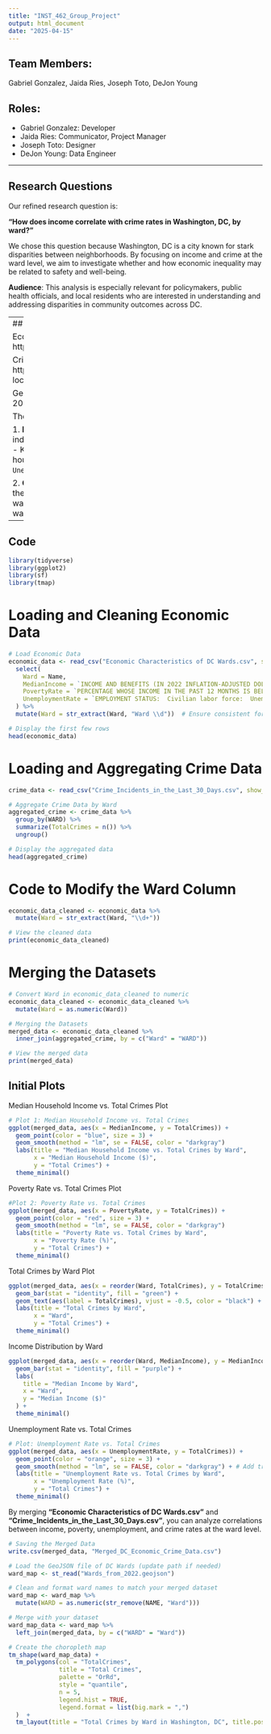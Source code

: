 ```yaml
---
title: "INST_462_Group_Project"
output: html_document
date: "2025-04-15"
---
```


## Team Members:
Gabriel Gonzalez, Jaida Ries, Joseph Toto, DeJon Young
 

## Roles:
- Gabriel Gonzalez: Developer 
- Jaida Ries: Communicator, Project Manager
- Joseph Toto: Designer
- DeJon Young: Data Engineer

---

## Research Questions


Our refined research question is:

**"How does income correlate with crime rates in Washington, DC, by ward?"**

We chose this question because Washington, DC is a city known for stark disparities between neighborhoods. By focusing on income and crime at the ward level, we aim to investigate whether and how economic inequality may be related to safety and well-being.

**Audience**: This analysis is especially relevant for policymakers, public health officials, and local residents who are interested in understanding and addressing disparities in community outcomes across DC.

---
## Data Description 

Economic Data:
https://opendata.dc.gov/apps/2f6f21d035984e9c9438ae494022aa2a/explore 

Crime Data:
https://opendata.dc.gov/datasets/dc3289eab3d2400ea49c154863312434_8/explore?location=38.904042%2C-77.012050%2C10.64 

GeoJSON Data of DC Wards: 
https://opendata.dc.gov/datasets/wards-from-2022/explore


The **initial datasets** selected for Phase 2 are:

1. **Economic Characteristics of DC Wards.csv**  
   - Contains ward-level economic indicators including median household income, poverty rates, and unemployment levels.
   - Key variables:
     - `Ward`: Unique identifier for each ward.
     - `MedianIncome`: Median household income.
     - `PovertyRate`: Percentage of residents below the poverty line.
     - `UnemploymentRate`: Percentage of the population unemployed.

2. **Crime_Incidents_in_the_Last_30_Days.csv**  
   - Includes crime incidents reported in the last 30 days, categorized by ward.
   - Key variables:
     - `WARD`: Unique identifier for each ward.
     - `OFFENSE`: Type of crime committed.
     - `REPORT_DAT`: Date and time when the crime was reported.

---


## Code 

```r
library(tidyverse)
library(ggplot2)
library(sf)
library(tmap)
```


# Loading and Cleaning Economic Data
```r
# Load Economic Data
economic_data <- read_csv("Economic Characteristics of DC Wards.csv", show_col_types = FALSE ) %>%
  select(
    Ward = Name,
    MedianIncome = `INCOME AND BENEFITS (IN 2022 INFLATION-ADJUSTED DOLLARS):  Total households:  Median household income (dollars)`,
    PovertyRate = `PERCENTAGE WHOSE INCOME IN THE PAST 12 MONTHS IS BELOW THE POVERTY LEVEL:  All people`,
    UnemploymentRate = `EMPLOYMENT STATUS:  Civilian labor force:  Unemployment Rate`
  ) %>%
  mutate(Ward = str_extract(Ward, "Ward \\d"))  # Ensure consistent formatting

# Display the first few rows
head(economic_data)
```

# Loading and Aggregating Crime Data
```r
crime_data <- read_csv("Crime_Incidents_in_the_Last_30_Days.csv", show_col_types = FALSE)

# Aggregate Crime Data by Ward 
aggregated_crime <- crime_data %>%
  group_by(WARD) %>%
  summarize(TotalCrimes = n()) %>%
  ungroup()

# Display the aggregated data
head(aggregated_crime)

```




# Code to Modify the Ward Column 
```r
economic_data_cleaned <- economic_data %>%
  mutate(Ward = str_extract(Ward, "\\d+"))

# View the cleaned data 
print(economic_data_cleaned)

```

# Merging the Datasets 
```r

# Convert Ward in economic_data_cleaned to numeric 
economic_data_cleaned <- economic_data_cleaned %>%
  mutate(Ward = as.numeric(Ward))

# Merging the Datasets
merged_data <- economic_data_cleaned %>%
  inner_join(aggregated_crime, by = c("Ward" = "WARD"))

```

```r
# View the merged data
print(merged_data)
```


## Initial Plots 
Median Household Income vs. Total Crimes Plot
```r
# Plot 1: Median Household Income vs. Total Crimes 
ggplot(merged_data, aes(x = MedianIncome, y = TotalCrimes)) + 
  geom_point(color = "blue", size = 3) + 
  geom_smooth(method = "lm", se = FALSE, color = "darkgray")
  labs(title = "Median Household Income vs. Total Crimes by Ward",
       x = "Median Household Income ($)",
       y = "Total Crimes") + 
  theme_minimal()
```


Poverty Rate vs. Total Crimes Plot
```r
#Plot 2: Poverty Rate vs. Total Crimes
ggplot(merged_data, aes(x = PovertyRate, y = TotalCrimes)) +
  geom_point(color = "red", size = 3) +
  geom_smooth(method = "lm", se = FALSE, color = "darkgray")
  labs(title = "Poverty Rate vs. Total Crimes by Ward",
       x = "Poverty Rate (%)",
       y = "Total Crimes") +
  theme_minimal()
```

Total Crimes by Ward Plot
```r
ggplot(merged_data, aes(x = reorder(Ward, TotalCrimes), y = TotalCrimes)) +
  geom_bar(stat = "identity", fill = "green") +
  geom_text(aes(label = TotalCrimes), vjust = -0.5, color = "black") + 
  labs(title = "Total Crimes by Ward",
       x = "Ward",
       y = "Total Crimes") +
  theme_minimal() 

```

Income Distribution by Ward

```r
ggplot(merged_data, aes(x = reorder(Ward, MedianIncome), y = MedianIncome)) +
  geom_bar(stat = "identity", fill = "purple") +
  labs(
    title = "Median Income by Ward", 
    x = "Ward",
    y = "Median Income ($)"
  ) +
  theme_minimal() 
```

Unemployment Rate vs. Total Crimes
```r

# Plot: Unemployment Rate vs. Total Crimes
ggplot(merged_data, aes(x = UnemploymentRate, y = TotalCrimes)) +
  geom_point(color = "orange", size = 3) +
  geom_smooth(method = "lm", se = FALSE, color = "darkgray") + # Add trend line
  labs(title = "Unemployment Rate vs. Total Crimes by Ward",
       x = "Unemployment Rate (%)",
       y = "Total Crimes") +
  theme_minimal()

```

By merging **"Economic Characteristics of DC Wards.csv"** and **"Crime_Incidents_in_the_Last_30_Days.csv"**, you can analyze correlations between income, poverty, unemployment, and crime rates at the ward level.

```r
# Saving the Merged Data
write.csv(merged_data, "Merged_DC_Economic_Crime_Data.csv")
```

```r
# Load the GeoJSON file of DC Wards (update path if needed)
ward_map <- st_read("Wards_from_2022.geojson")

# Clean and format ward names to match your merged dataset
ward_map <- ward_map %>%
  mutate(WARD = as.numeric(str_remove(NAME, "Ward")))

# Merge with your dataset
ward_map_data <- ward_map %>%
  left_join(merged_data, by = c("WARD" = "Ward"))

# Create the choropleth map
tm_shape(ward_map_data) + 
  tm_polygons(col = "TotalCrimes",
              title = "Total Crimes",
              palette = "OrRd",
              style = "quantile",
              n = 5,
              legend.hist = TRUE, 
              legend.format = list(big.mark = ",")
  )  +
  tm_layout(title = "Total Crimes by Ward in Washington, DC", title.position = c("center", "top"))


```


